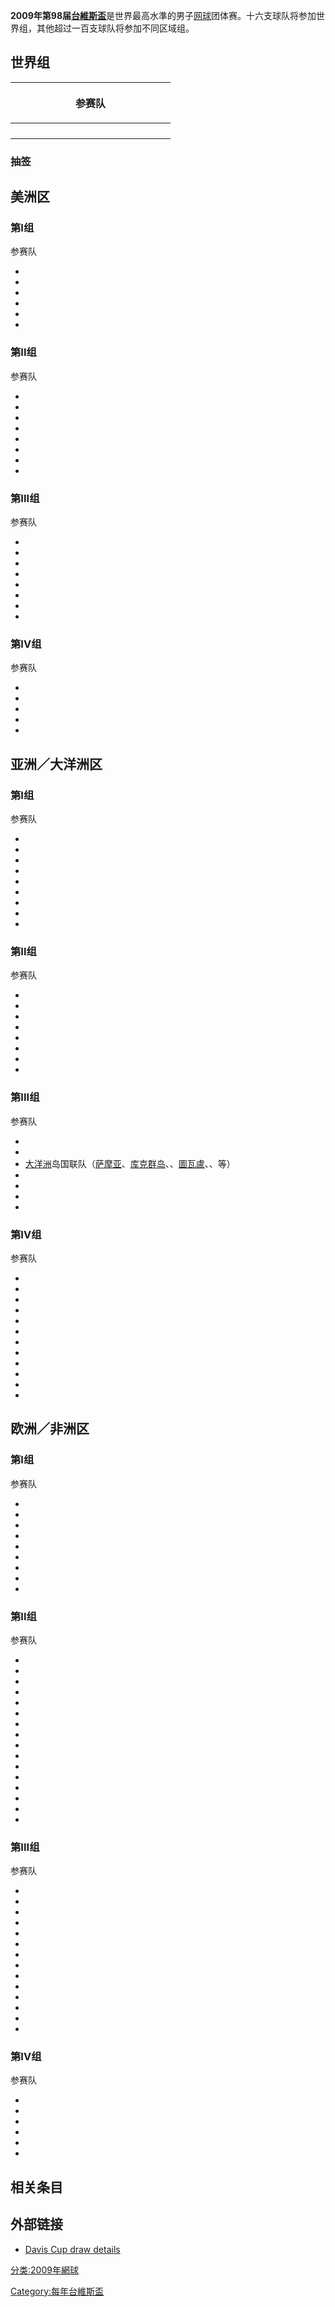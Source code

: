 '''2009年第98届[[台維斯盃|台維斯盃]]'''是世界最高水準的男子[[网球|网球]]团体赛。十六支球队将参加世界组，其他超过一百支球队将参加不同区域组。

== 世界组 ==
{{main|2009年台維斯盃世界組}}

{| class="wikitable" style="width:100%;"
|-
!colspan=4|'''参赛队'''
|-
!style="width:25%;"| {{ARG}}
!style="width:25%;"| {{AUT}}
!style="width:25%;"| {{CHI}}
!style="width:25%;"| {{CRO}}
|-
!{{CZE}}
!{{FRA}}
!{{GER}}
!{{ISR}}
|-
!{{NED}}
!{{ROM}}
!{{RUS}}
!{{SRB}}
|-
!{{ESP}}
!{{SWE}}
!{{SUI}}
!{{USA}}
|}

=== 抽签 ===
{{DCWorld
| RD1-date=3月6日–8日
| RD2-date=7月10日–12日
| RD3-date=9月18日–20日
| RD4-date=12月4日–6日

| RD1T1-loc=[[布宜诺斯艾利斯|布宜诺斯艾利斯]], [[阿根廷|阿根廷]]（[[泥地球場|泥地]]）
| RD1-seed1=1 | RD1-team1={{ARG}} | RD1-score1=5
| RD1-seed2=  | RD1-team2={{NED}} | RD1-score2=0

| RD1T2-loc=[[俄斯特拉发|俄斯特拉发]]，[[捷克共和国|捷克共和国]]（室内地毯）
| RD1-seed3=8 | RD1-team3={{FRA}} | RD1-score3=2
| RD1-seed4=  | RD1-team4={{CZE}} | RD1-score4=3

| RD1T3-loc=[[伯明翰_(亚拉巴马州)|伯明翰 (亚拉巴马州)]]，[[美国|美国]]（室内硬地）
| RD1-seed5=4 | RD1-team5={{USA}} | RD1-score5=4
| RD1-seed6=  | RD1-team6={{SUI}} | RD1-score6=1

| RD1T4-loc=[[波雷奇|波雷奇]]，[[克罗地亚|克罗地亚]]（室内未定）
| RD1-seed7=5 | RD1-team7={{CRO}} | RD1-score7=5
| RD1-seed8=  | RD1-team8={{CHI}} | RD1-score8=0

| RD1T5-loc=[[马尔默|马尔默]]，[[瑞典|瑞典]]（室内地毯）
| RD1-seed9=  | RD1-team9={{ISR}} | RD1-score9=3
| RD1-seed10=6 | RD1-team10={{SWE}} | RD1-score10=2

| RD1T6-loc=[[錫比烏|錫比烏]]，[[羅馬尼亞|羅馬尼亞]]（室内地毯）
| RD1-seed11=  | RD1-team11={{ROM}} | RD1-score11=1
| RD1-seed12=3 | RD1-team12={{RUS}} | RD1-score12=4

| RD1T7-loc=[[加爾米施-帕滕基興|加爾米施-帕滕基興]]，[[德國|德國]]（室内硬地）
| RD1-seed13=  | RD1-team13={{AUT}} | RD1-score13=2
| RD1-seed14=7 | RD1-team14={{GER}} | RD1-score14=3

| RD1T8-loc=[[贝尼多尔姆|贝尼多姆]]，[[西班牙|西班牙]]（[[泥地球場|泥地]]）
| RD1-seed15=  | RD1-team15={{SRB}} | RD1-score15=1
| RD1-seed16=2 | RD1-team16={{ESP}} | RD1-score16=4


| RD2T1-loc=
| RD2-seed1=1 | RD2-team1={{ARG}} | RD2-score1=2
| RD2-seed2=  | RD2-team2={{CZE}} | RD2-score2=3

| RD2T2-loc=
| RD2-seed3=4 | RD2-team3={{USA}} | RD2-score3=2
| RD2-seed4=5 | RD2-team4={{CRO}} | RD2-score4=3

| RD2T3-loc=
| RD2-seed5=  | RD2-team5={{ISR}} | RD2-score5=4
| RD2-seed6=3 | RD2-team6={{RUS}} | RD2-score6=1

| RD2T4-loc=
| RD2-seed7=7 | RD2-team7={{GER}} | RD2-score7=2
| RD2-seed8=2 | RD2-team8={{ESP}} | RD2-score8=3


| RD3T1-loc=
| RD3-seed1=  | RD3-team1={{CZE}}  | RD3-score1=4
| RD3-seed2=5 | RD3-team2={{CRO}} | RD3-score2=1

| RD3T2-loc=
| RD3-seed3=  | RD3-team3={{ISR}} | RD3-score3=1
| RD3-seed4=2 | RD3-team4={{ESP}} | RD3-score4=4


| RD4T1-loc=
| RD4-seed1= | RD4-team1= {{CZE}}| RD4-score1=0
| RD4-seed2=| RD4-team2= {{ESP}}| RD4-score2=5
}}

== 美洲区 ==
{{main|2009年台維斯盃美洲區}}
=== 第I组 ===
;参赛队
* {{BRA}}
* {{CAN}}
* {{COL}}
* {{ECU}}
* {{PER}}
* {{URU}}


=== 第II组 ===
;参赛队

* {{BAH}}
* {{DOM}}
* {{GUA}}
* {{JAM}}
* {{MEX}}
* {{AHO}}
* {{PAR}}
* {{VEN}}


=== 第III组 ===
;参赛队

* {{BAR}}
* {{BOL}}
* {{CRC}}
* {{ESA}}
* {{HAI}}
* {{HON}}
* {{PUR}}
* {{CUB}}


=== 第IV组 ===
;参赛队

* {{ARU}}
* {{BER}}
* {{ISV}}
* {{PAN}}
* {{TRI}}


== 亚洲／大洋洲区 ==
{{main|2009年台維斯盃亞洲/大洋洲區}}
=== 第I组 ===

;参赛队
* {{AUS}}
* {{CHN}}
* {{TPE}}
* {{IND}}
* {{JPN}}
* {{KAZ}}
* {{KOR}}
* {{THA}}
* {{UZB}}


=== 第II组 ===
;参赛队

* {{HKG}}
* {{INA}}
* {{KUW}}
* {{MAS}}
* {{NZL}}
* {{OMA}}
* {{PAK}}
* {{PHI}}


=== 第III组 ===
;参赛队

* {{IRI}}
* {{LIB}}
* [[大洋洲|大洋洲]]岛国联队（[[萨摩亚|萨摩亚]]、[[库克群岛|库克群岛]]、{{MHL}}、[[圖瓦盧|圖瓦盧]]、{{NRU}}、{{KIR}}等）
* {{KSA}}
* {{SIN}}
* {{SRI}}
* {{SYR}}

=== 第IV组 ===
;参赛队

* {{BHR}}
* {{BAN}}
* {{BRU}}
* {{IRQ}}
* {{JOR}}
* {{MGL}}
* {{MYA}}
* {{QAT}}
* {{TKM}}
* {{UAE}}
* {{VIE}}
* {{YEM}}


== 欧洲／非洲区 ==
{{main|2009年台維斯盃歐洲/非洲區}}
=== 第I组 ===
;参赛队
*{{BLR}}
*{{BEL}}
*{{GBR}}
*{{ITA}}
*{{flag|Macedonia}}
*{{POL}}
*{{SVK}}
*{{RSA}}
*{{UKR}}

=== 第II组 ===
;参赛队
*{{ALG}}
*{{BUL}}
*{{CYP}}
*{{DEN}}
*{{EGY}}
*{{FIN}}
*{{GEO}}
*{{HUN}}
*{{IRL}}
*{{LAT}}
*{{LTU}}
*{{MDA}}
*{{MON}}
*{{MNE}}
*{{POR}}
*{{SLO}}


=== 第III组 ===
;参赛队
* {{AND}}
* {{BIH}}
* {{EST}}
* {{GRE}}
* {{ISL}}
* {{LUX}}
* {{MAD}}
* {{MAR}}
* {{NAM}}
* {{NOR}}
* {{RWA}}
* {{SMR}}
* {{TUN}}
* {{TUR}}


=== 第IV组 ===
;参赛队
* {{ARM}}
* {{CIV}}
* {{GAB}}
* {{GHA}}
* {{UGA}}
* {{ZIM}}

== 相关条目 ==
{{main|2009年協會盃}}

== 外部链接 ==
*[http://www.daviscup.com/en/results/world-group.aspx Davis Cup draw details]{{Wayback|url=http://www.daviscup.com/en/results/world-group.aspx |date=20160525042004 }}

[[Category:每年台維斯盃|Category:每年台維斯盃]]
[[分类:2009年網球|分类:2009年網球]]